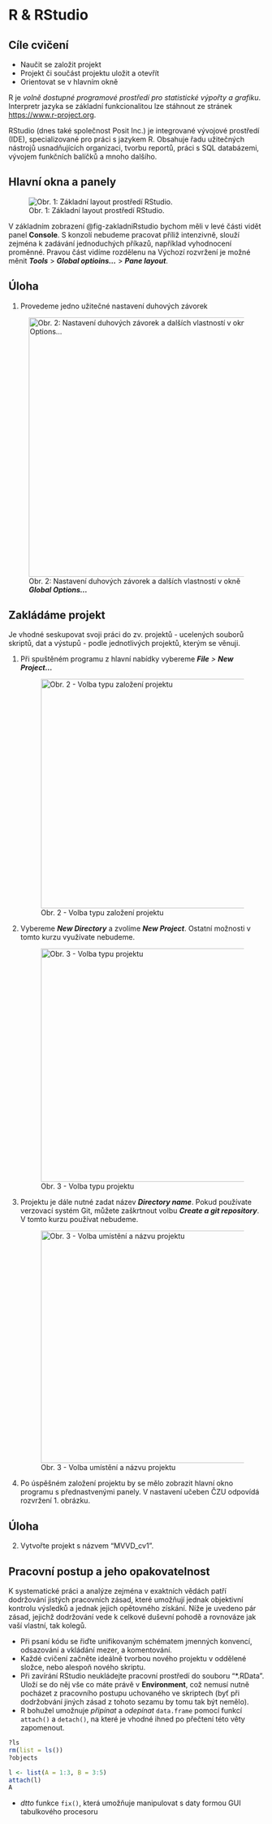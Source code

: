 # R & RStudio

::: callout-warning
## Cíle cvičení
  - Naučit se založit projekt
  - Projekt či součást projektu uložit a otevřít
  - Orientovat se v hlavním okně
:::

R je *volně dostupné programové prostředí pro statistické výpořty a grafiku*. Interpretr jazyka se základní funkcionalitou lze stáhnout ze stránek [https://www.r-project.org](https://www.r-project.org).

RStudio (dnes také společnost Posit Inc.) je integrované vývojové prostředí (IDE), specializované pro práci s jazykem R. Obsahuje řadu užitečných nástrojů usnadňujících organizaci, tvorbu reportů, práci s SQL databázemi, vývojem funkčních balíčků a mnoho dalšího.

## Hlavní okna a panely

![Obr. 1: Základní layout prostředí RStudio.](images/main.png){#fig-zakladniRstudio}

V základním zobrazení @fig-zakladniRstudio bychom měli v levé části vidět panel **Console**. S konzolí nebudeme pracovat příliž intenzivně, slouží zejména k zadávání jednoduchých příkazů,
například vyhodnocení proměnné. Pravou část vidíme rozdělenu na 
Výchozí rozvržení je možné měnit ***Tools*** > ***Global optioins...*** > ***Pane layout***.

::: callout-tip
## Úloha
  1. Provedeme jedno užitečné nastavení duhových závorek
  
  ![Obr. 2: Nastavení duhových závorek a dalších vlastností v okně ***Global Options...*** ](images/rainbow-parentheses.png){fig-align="center" width="510"}
:::

## Zakládáme projekt

Je vhodné seskupovat svoji práci do zv. projektů - ucelených souborů skriptů, dat a výstupů - podle jednotlivých projektů, kterým se věnuji.

1.  Při spuštěném programu z hlavní nabídky vybereme ***File** \> **New Project...***

    ![Obr. 2 - Volba typu založení projektu](images/new_project.png){width="451"}

2.  Vybereme ***New Directory*** a zvolíme ***New Project***. Ostatní možnosti v tomto kurzu využívate nebudeme.

    ![Obr. 3 - Volba typu projektu](images/new_directory.png){width="459"}

3.  Projektu je dále nutné zadat název ***Directory name***. Pokud používate verzovací systém Git, můžete zaškrtnout volbu ***Create a git repository***. V tomto kurzu používat nebudeme.

    ![Obr. 3 - Volba umístění a názvu projektu](images/new_project_name.png){width="457"}

4.  Po úspěšném založení projektu by se mělo zobrazit hlavní okno programu s přednastvenými panely. V nastavení učeben ČZU odpovídá rozvržení 1. obrázku.

::: callout-tip
## Úloha
  
  2. Vytvořte projekt s názvem "MVVD_cv1".
:::


## Pracovní postup a jeho opakovatelnost

K systematické práci a analýze zejména v exaktních vědách patří dodržování jistých pracovních zásad, které umožňují jednak objektivní kontrolu výsledků a jednak jejich opětovného získání. Níže je uvedeno pár zásad, jejichž dodržování vede k celkové duševní pohodě a rovnováze jak vaší vlastní, tak kolegů.

- Při psaní kódu se řiďte unifikovaným schématem jmenných konvencí, odsazování a vkládání mezer, a komentování.\
- Každé cvičení začněte ideálně tvorbou nového projektu v oddělené složce, nebo alespoň nového skriptu.\
- Při zavírání RStudio neukládejte pracovní prostředí do souboru "\*.RData". Uloží se do něj vše co máte právě v **Environment**, což nemusí nutně pocházet z pracovního postupu uchovaného ve skriptech (byť při dodržobvání jiných zásad z tohoto sezamu by tomu tak být nemělo).
- R bohužel umožnuje *připínat* a *odepínat* `data.frame` pomocí funkcí `attach()` a 
`detach()`, na které je vhodné ihned po přečtení této věty zapomenout. 

```r
?ls
rm(list = ls())
?objects
```

```r
l <- list(A = 1:3, B = 3:5)
attach(l)
A
```

- *dtto* funkce `fix()`, která umožňuje manipulovat s daty formou GUI tabulkového procesoru